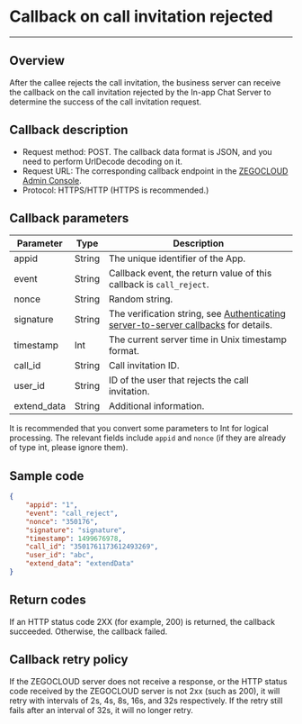 
# Callback on call invitation rejected

- - -

## Overview

After the callee rejects the call invitation, the business server can receive the callback on the call invitation rejected by the In-app Chat Server to determine the success of the call invitation request.

## Callback description

- Request method: POST.
  <Note title="Note">
  The callback data format is JSON, and you need to perform UrlDecode decoding on it.
  </Note>
- Request URL: The corresponding callback endpoint in the [ZEGOCLOUD Admin Console](https://console.zegocloud.com). 
- Protocol: HTTPS/HTTP (HTTPS is recommended.)

## Callback parameters

| Parameter | Type | Description |
| -- | -- | -- |
| appid | String | The unique identifier of the App.|
| event | String | Callback event, the return value of this callback is `call_reject`. |
| nonce | String | Random string. |
| signature | String | The verification string, see [Authenticating server-to-server callbacks](./Authenticating%20server-to-server%20callbacks.mdx) for details.|
| timestamp | Int | The current server time in Unix timestamp format. |
| call_id | String | Call invitation ID. |
| user_id | String | ID of the user that rejects the call invitation. |
| extend_data | String | Additional information. |

<Note title="Note">

It is recommended that you convert some parameters to Int for logical processing. The relevant fields include `appid` and `nonce` (if they are already of type int, please ignore them).
</Note>

## Sample code

```json
{
    "appid": "1",
    "event": "call_reject",
    "nonce": "350176",
    "signature": "signature",
    "timestamp": 1499676978,
    "call_id": "3501761173612493269",
    "user_id": "abc",
    "extend_data": "extendData"
}
```

## Return codes

If an HTTP status code 2XX (for example, 200) is returned, the callback succeeded. Otherwise, the callback failed.

## Callback retry policy

If the ZEGOCLOUD server does not receive a response, or the HTTP status code received by the ZEGOCLOUD server is not 2xx (such as 200), it will retry with intervals of 2s, 4s, 8s, 16s, and 32s respectively. If the retry still fails after an interval of 32s, it will no longer retry.
